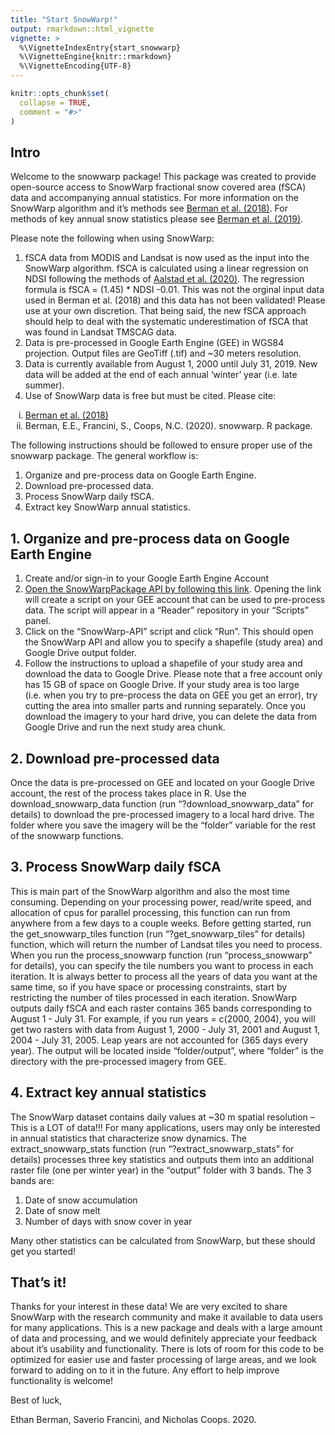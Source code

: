 ```yaml
---
title: "Start SnowWarp!"
output: rmarkdown::html_vignette
vignette: >
  %\VignetteIndexEntry{start_snowwarp}
  %\VignetteEngine{knitr::rmarkdown}
  %\VignetteEncoding{UTF-8}
---
```


```r
knitr::opts_chunk$set(
  collapse = TRUE,
  comment = "#>"
)
```

## Intro

Welcome to the snowwarp package! This package was created to provide open-source access to SnowWarp fractional snow covered area (fSCA) data and accompanying annual statistics. For more information on the SnowWarp algorithm and it's methods see [Berman et al. (2018)](https://www.sciencedirect.com/science/article/abs/pii/S0034425718303626). For methods of key annual snow statistics please see [Berman et al. (2019)](https://journals.plos.org/plosone/article?id=10.1371/journal.pone.0215243). 

Please note the following when using SnowWarp:

1. fSCA data from MODIS and Landsat is now used as the input into the SnowWarp algorithm. fSCA is calculated using a linear regression on NDSI following the methods of [Aalstad et al. (2020)](https://www.sciencedirect.com/science/article/pii/S0034425719306388). The regression formula is fSCA = (1.45) * NDSI -0.01. This was not the orginal input data used in Berman et al. (2018) and this data has not been validated! Please use at your own discretion. That being said, the new fSCA approach should help to deal with the systematic underestimation of fSCA that was found in Landsat TMSCAG data.
2. Data is pre-processed in Google Earth Engine (GEE) in WGS84 projection. Output files are GeoTiff (.tif) and ~30 meters resolution.
3. Data is currently available from August 1, 2000 until July 31, 2019. New data will be added at the end of each annual 'winter' year (i.e. late summer).
3. Use of SnowWarp data is free but must be cited. Please cite:
  i) [Berman et al. (2018)](https://www.sciencedirect.com/science/article/abs/pii/S0034425718303626)
  ii) Berman, E.E., Francini, S., Coops, N.C. (2020). snowwarp. R package.

The following instructions should be followed to ensure proper use of the snowwarp package. The general workflow is:

1. Organize and pre-process data on Google Earth Engine.
2. Download pre-processed data.
3. Process SnowWarp daily fSCA.
4. Extract key SnowWarp annual statistics.

## 1. Organize and pre-process data on Google Earth Engine

1. Create and/or sign-in to your Google Earth Engine Account
2. [Open the SnowWarpPackage API by following this link](https://code.earthengine.google.com/?accept_repo=users/sfrancini/SnowWarpPackage). Opening the link will create a script on your GEE account that can be used to pre-process data. The script will appear in a "Reader" repository in your "Scripts" panel.
3.  Click on the "SnowWarp-API" script and click "Run". This should open the SnowWarp API and allow you to specify a shapefile (study area) and Google Drive output folder.
4. Follow the instructions to upload a shapefile of your study area and download the data to Google Drive. Please note that a free account only has 15 GB of space on Google Drive. If your study area is too large (i.e. when you try to pre-process the data on GEE you get an error), try cutting the area into smaller parts and running separately. Once you download the imagery to your hard drive, you can delete the data from Google Drive and run the next study area chunk.

## 2. Download pre-processed data

Once the data is pre-processed on GEE and located on your Google Drive account, the rest of the process takes place in R. Use the download_snowwarp_data function (run "?download_snowwarp_data" for details) to download the pre-processed imagery to a local hard drive. The folder where you save the imagery will be the "folder" variable for the rest of the snowwarp functions.

## 3. Process SnowWarp daily fSCA

This is main part of the SnowWarp algorithm and also the most time consuming. Depending on your processing power, read/write speed, and allocation of cpus for parallel processing, this function can run from anywhere from a few days to a couple weeks. Before getting started, run the get_snowwarp_tiles function (run "?get_snowwarp_tiles" for details) function, which will return the number of Landsat tiles you need to process. When you run the process_snowwarp function (run "process_snowwarp" for details), you can specify the tile numbers you want to process in each iteration. It is always better to process all the years of data you want at the same time, so if you have space or processing constraints, start by restricting the number of tiles processed in each iteration. SnowWarp outputs daily fSCA and each raster contains 365 bands corresponding to August 1 - July 31. For example, if you run years = c(2000, 2004), you will get two rasters with data from August 1, 2000 - July 31, 2001 and August 1, 2004 - July 31, 2005. Leap years are not accounted for (365 days every year). The output will be located inside "folder/output", where "folder" is the directory with the pre-processed imagery from GEE.

## 4. Extract key annual statistics

The SnowWarp dataset contains daily values at ~30 m spatial resolution -- This is a LOT of data!!! For many applications, users may only be interested in annual statistics that characterize snow dynamics. The extract_snowwarp_stats function (run "?extract_snowwarp_stats" for details) processes three key statistics and outputs them into an additional raster file (one per winter year) in the "output" folder with 3 bands. The 3 bands are:

1. Date of snow accumulation
2. Date of snow melt
3. Number of days with snow cover in year

Many other statistics can be calculated from SnowWarp, but these should get you started!

## That's it!

Thanks for your interest in these data! We are very excited to share SnowWarp with the research community and make it available to data users for many applications. This is a new package and deals with a large amount of data and processing, and we would definitely appreciate your feedback about it's usability and functionality. There is lots of room for this code to be optimized for easier use and faster processing of large areas, and we look forward to adding on to it in the future. Any effort to help improve functionality is welcome!

Best of luck,

Ethan Berman, Saverio Francini, and Nicholas Coops. 2020.


